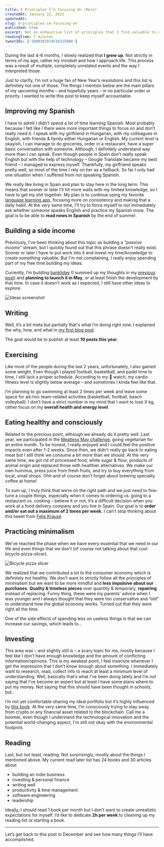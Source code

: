 ```yaml
---
title: 8 Principles I’m Focusing On (More)
createdAt: January 22, 2022
updatedAt:
slug: 8-principles-im-focusing-on
published: true
excerpt: Not an exhaustive list of principles that I find valuable to dedicate time and believe that helps me to become a better person.
readingTime: 7 minutes
tweetIDs: ['1090301919510315008']
---
```


During the last 4-6 months, I slowly realized that **I grew up**. Not strictly in terms of my age, rather my mindset and how I approach life. This process was a result of multiple, completely unrelated events and the way I interpreted those.

Just to clarify, I’m not a huge fan of New Year’s resolutions and this list is definitely not one of those. The things I mention below are the main pillars of my upcoming months – and hopefully years – in no particular order or priority. I wanted to write this post to keep myself accountable.

## Improving my Spanish

I have to admit I didn’t spend a lot of time learning Spanish. Most probably because I felt like I there were more important things to focus on and don’t really need it. I speak with my girlfriend in Hungarian, with my colleagues in English, with friends & family either Hungarian or English. My current level is okayish, I can manage to do groceries, order in a restaurant, have a super basic conversation with someone. Although, I definitely understand way more than I can speak. Even though people in Spain don’t really speak English but with the help of technology – Google Translate became my best friend – I managed to express myself. Thankfully, my girlfriend speaks pretty well, so most of the time I rely on her as a fallback. So far I only had one situation when I suffered from not speaking Spanish.

We really like living in Spain and plan to stay here in the long term. This means that sooner or later I’ll hit more walls with my limited knowledge, so I have to get my shit together. My plan is to continue using my favorite [language learning app](https://www.busuu.com/), focusing more on consistency and making that a daily habit. At the very same time, I'll try to force myself to not immediately ask whether someone speaks English and practice my Spanish more. The goal is to be able to **read news in Spanish** by the end of summer.

## Building a side income

Previously, I've been thinking about this topic as building a _“passive income”_ stream, but I quickly found out that this phrase doesn't really exist. Sooner or later I have to put work into it and invest my time/knowledge to create something valuable. But I'm not complaining, I really enjoy spending part of my free time building my ideas.

Currently, I’m building [bankliday](https://bankliday.com) (I summed up my thoughts in my [previous post](/thoughts/the-first-baby-steps-of-bankliday)) and **planning to launch it in May**, or at least finish the development by that time. In case it doesn't work as I expected, I still have other ideas to explore.

<Image
  alt="Ideas screenshot"
  src="/assets/thoughts/8-principles-im-focusing-on/ideas.png"
  width={990}
  height={1164}
/>

## Writing

Well, it’s a bit meta but partially that's what I’m doing right now. I explained the why, how, and what in [my first blog post](/thoughts/dipping-my-toes-into-writing).

The goal would be to publish at least **10 posts this year**.

## Exercising

Like most of the people during the last 2 years, unfortunately, I also gained some weight. Even though I played football, basketball, and padel time to time, I still lack a proper schedule. According to my  watch, my cardio fitness level is slightly below average – and sometimes I kinda feel like that.

I’m planning to go swimming at least 2 times per week and leave some space for ad-hoc team-related activities (basketball, football, beach volleyball). I don’t have a strict number in my mind that I want to lose X kg, rather focus on my **overall health and energy level**.

## Eating healthy and consciously

Related to the previous point, although we already do it pretty well. Last year, we participated in the [Meatless May challenge](https://www.acterra.org/meatless-may), going vegetarian for an entire month. To be honest, I really enjoyed and I could feel the positive impacts even after 1-2 weeks. Since then, we didn’t really go back to eating meat but I still think we consume a bit more than we should. At the very same time, we got rid of processed food, white sugar & flour, products of animal origin and replaced those with healthier alternatives. We make our own hummus, press juice from fresh fruits, and try to buy everything from local, small shops. Ohh and of course don’t forget about brewing specialty coffee at home!

To sum up, I truly think that we’re on the right path and we just need to fine-tune a couple things, especially when it comes to ordering vs. going to a restaurant vs. cooking – believe it or not, it’s a difficult decision when you work at a food delivery company and you live in Spain. Our goal is to **order and/or eat out a maximum of 2 times per week.** I can't stop thinking about this tweet from [Felix Krause](https://krausefx.com).

<StaticTweet id="1090301919510315008" />

## Practicing minimalism

We've reached the phase when we have every essential that we need in our life and even things that we don’t (of course not talking about that cool bicycle-pizza-slicer).

<Image
  alt="Bicycle pizza slicer"
  src="/assets/thoughts/8-principles-im-focusing-on/slicer.png"
  width={1338}
  height={586}
/>

We realized that we contributed a lot to the consumer economy which is definitely not healthy. We don’t want to strictly follow all the principles of minimalism but we want to be more mindful and **less impulsive about our purchases**. **Quality & timeless pieces** over quantity & temporary, **repairing** instead of replacing. Funny thing, these were my parents' advice when I was younger and I always thought that they were too conservative and “old” to understand how the global economy works. Turned out that they were right all the time.

One of the side effects of spending less on useless things is that we can increase our savings, which leads to…

## Investing

This area was – and slightly still is – a scary topic for me, mostly because I feel like I don’t have enough knowledge and the amount of conflicting information/opinions. This is my weakest point, I feel insecure whenever I get the impression that I don’t know enough about something. I immediately want to research, read, collect info to reach at least a minimum level of understanding. Well, basically that’s what I’ve been doing lately and I’m not saying that I’ve become an expert but at least I have some plans where to put my money. Not saying that this should have been thought in schools, but..

I’m not yet comfortable sharing my ideal portfolio but it’s highly influenced by [this book](https://www.goodreads.com/book/show/41881472-the-psychology-of-money). At the very same time, I’m consciously trying to stay away from crypto or any financial asset related to the blockchain. Call me a boomer, even though I understand the technological innovation and the potential world-changing aspect, I'm still not okay with the environmental footprint.

## Reading

Last, but not least, reading. Not surprisingly, mostly about the things I mentioned above. My current read later list has 24 books and 30 articles about

- building an indie business
- investing & personal finance
- writing well
- productivity & time management
- software engineering
- leadership

Ideally, I should read 1 book per month but I don’t want to create unrealistic expectations for myself. I’d like to dedicate **2h per week** to cleaning up my reading list or starting a book.

---

Let’s get back to this post in December and see how many things I’ll have accomplished.
